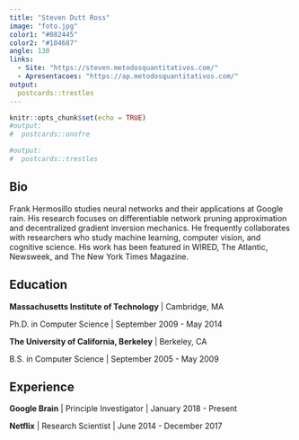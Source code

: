 ```yaml
---
title: "Steven Dutt Ross"
image: "foto.jpg"
color1: "#082445"
color2: "#104687"
angle: 130
links:
  - Site: "https://steven.metodosquantitativos.com/"
  - Apresentacoes: "https://ap.metodosquantitativos.com/"
output:
  postcards::trestles
---
```


```r
knitr::opts_chunk$set(echo = TRUE)
#output:
#  postcards::onofre

#output:
#  postcards::trestles
```

## Bio

Frank Hermosillo studies neural networks and their applications at Google 
rain. His research focuses on differentiable network pruning approximation and 
decentralized gradient inversion mechanics. He frequently collaborates with 
researchers who study machine learning, computer vision, and cognitive science.
His work has been featured in WIRED, The Atlantic, Newsweek, and The New York 
Times Magazine.

## Education

**Massachusetts Institute of Technology** | Cambridge, MA

Ph.D. in Computer Science | September 2009 - May 2014

**The University of California, Berkeley** | Berkeley, CA

B.S. in Computer Science | September 2005 - May 2009

## Experience

**Google Brain** | Principle Investigator | January 2018 - Present

**Netflix** | Research Scientist | June 2014 - December 2017